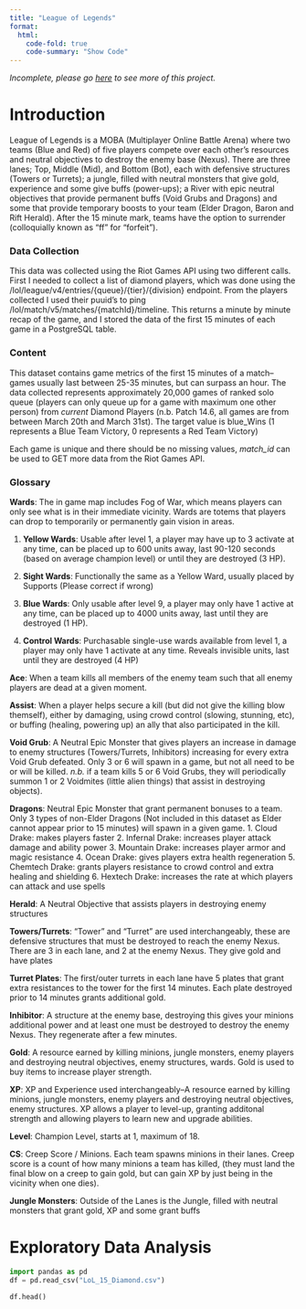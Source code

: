```yaml
---
title: "League of Legends"
format:
  html:
    code-fold: true
    code-summary: "Show Code"
---
```


*Incomplete, please go [here](https://www.kaggle.com/datasets/jakejoeanderson/league-of-legends-diamond-matches-ff15) to see more of this project.*

# Introduction

League of Legends is a MOBA (Multiplayer Online Battle Arena) where two teams (Blue and Red) of five players compete over each other's resources and neutral objectives to destroy the enemy base (Nexus). There are three lanes; Top, Middle (Mid), and Bottom (Bot), each with defensive structures (Towers or Turrets); a jungle, filled with neutral monsters that give gold, experience and some give buffs (power-ups); a River with epic neutral objectives that provide permanent buffs (Void Grubs and Dragons) and some that provide temporary boosts to your team (Elder Dragon, Baron and Rift Herald). After the 15 minute mark, teams have the option to surrender (colloquially known as "ff" for "forfeit").

### Data Collection

This data was collected using the Riot Games API using two different calls. First I needed to collect a list of diamond players, which was done using the /lol/league/v4/entries/{queue}/{tier}/{division} endpoint. From the players collected I used their puuid's to ping /lol/match/v5/matches/{matchId}/timeline. This returns a minute by minute recap of the game, and I stored the data of the first 15 minutes of each game in a PostgreSQL table. 

### Content

This dataset contains game metrics of the first 15 minutes of a match--games usually last between 25-35 minutes, but can surpass an hour. The data collected represents approximately 20,000 games of ranked solo queue (players can only queue up for a game with maximum one other person) from *current* Diamond Players (n.b. Patch 14.6, all games are from between March 20th and March 31st). The target value is blue_Wins (1 represents a Blue Team Victory, 0 represents a Red Team Victory)

Each game is unique and there should be no missing values, *match_id* can be used to GET more data from the Riot Games API.

### Glossary

**Wards**: The in game map includes Fog of War, which means players can only see what is in their immediate vicinity. Wards are totems that players can drop to temporarily or permanently gain vision in areas.

 1. **Yellow Wards**: Usable after level 1, a player may have up to 3 activate at any time, can be placed up to 600 units away, last 90-120 seconds (based on average champion level) or until they are destroyed (3 HP).

 2. **Sight Wards**: Functionally the same as a Yellow Ward, usually placed by Supports (Please correct if wrong)

 3. **Blue Wards**: Only usable after level 9, a player may only have 1 active at any time, can be placed up to 4000 units away, last until they are destroyed (1 HP).

 4. **Control Wards**: Purchasable single-use wards available from level 1, a player may only have 1 activate at any time. Reveals invisible units, last until they are destroyed (4 HP)

**Ace**: When a team kills all members of the enemy team such that all enemy players are dead at a given moment.

**Assist**: When a player helps secure a kill (but did not give the killing blow themself), either by damaging, using crowd control (slowing, stunning, etc), or buffing (healing, powering up) an ally that also participated in the kill.

**Void Grub**: A Neutral Epic Monster that gives players an increase in damage to enemy structures (Towers/Turrets, Inhibitors) increasing for every extra Void Grub defeated. Only 3 or 6 will spawn in a game, but not all need to be or will be killed. *n.b.* if a team kills 5 or 6 Void Grubs, they will periodically summon 1 or 2 Voidmites (little alien things) that assist in destroying objects).

**Dragons**: Neutral Epic Monster that grant permanent bonuses to a team. Only 3 types of non-Elder Dragons (Not included in this dataset as Elder cannot appear prior to 15 minutes) will spawn in a given game.
1. Cloud Drake: makes players faster
2. Infernal Drake: increases player attack damage and ability power
3. Mountain Drake: increases player armor and magic resistance
4. Ocean Drake: gives players extra health regeneration
5. Chemtech Drake: grants players resistance to crowd control and extra healing and shielding
6. Hextech Drake: increases the rate at which players can attack and use spells

**Herald**: A Neutral Objective that assists players in destroying enemy structures

**Towers/Turrets**: "Tower" and "Turret" are used interchangeably, these are defensive structures that must be destroyed to reach the enemy Nexus. There are 3 in each lane, and 2 at the enemy Nexus. They give gold and have plates

**Turret Plates**: The first/outer turrets in each lane have 5 plates that grant extra resistances to the tower for the first 14 minutes. Each plate destroyed prior to 14 minutes grants additional gold.

**Inhibitor**: A structure at the enemy base, destroying this gives your minions additional power and at least one must be destroyed to destroy the enemy Nexus. They regenerate after a few minutes.

**Gold**: A resource earned by killing minions, jungle monsters, enemy players and destroying neutral objectives, enemy structures, wards. Gold is used to buy items to increase player strength.

**XP**: XP and Experience used interchangeably--A resource earned by killing minions, jungle monsters, enemy players and destroying neutral objectives, enemy structures. XP allows a player to level-up, granting additonal strength and allowing players to learn new and upgrade abilities.

**Level**: Champion Level, starts at 1, maximum of 18.

**CS**: Creep Score / Minions. Each team spawns minions in their lanes. Creep score is a count of how many minions a team has killed, (they must land the final blow on a creep to gain gold, but can gain XP by just being in the vicinity when one dies).

**Jungle Monsters**: Outside of the Lanes is the Jungle, filled with neutral monsters that grant gold, XP and some grant buffs

# Exploratory Data Analysis


```python
import pandas as pd
df = pd.read_csv("LoL_15_Diamond.csv")
```


```python
df.head()
```